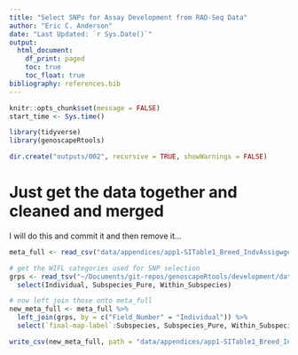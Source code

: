 ```yaml
---
title: "Select SNPs for Assay Development from RAD-Seq Data"
author: "Eric C. Anderson"
date: "Last Updated: `r Sys.Date()`"
output:
  html_document:
    df_print: paged
    toc: true
    toc_float: true
bibliography: references.bib
---
```



```r
knitr::opts_chunk$set(message = FALSE)
start_time <- Sys.time()
```


```r
library(tidyverse)
library(genoscapeRtools)

dir.create("outputs/002", recursive = TRUE, showWarnings = FALSE)
```


# Just get the data together and cleaned and merged

I will do this and commit it and then remove it...

```r
meta_full <- read_csv("data/appendices/app1-SITable1_Breed_IndvAssigwgenos.csv")

# get the WIFL categories used for SNP selection
grps <- read_tsv("~/Documents/git-repos/genoscapeRtools/development/data/WIFL_Cat_forAssayDesign.txt") %>%
  select(Individual, Subspecies_Pure, Within_Subspecies)

# now left join those onto meta_full 
new_meta_full <- meta_full %>%
  left_join(grps, by = c("Field_Number" = "Individual")) %>%
  select(`final-map-label`:Subspecies, Subspecies_Pure, Within_Subspecies, everything())

write_csv(new_meta_full, path = "data/appendices/app1-SITable1_Breed_IndvAssigwgenos.csv")
```
